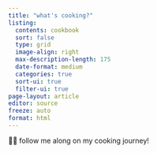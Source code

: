 ```yaml
---
title: "what's cooking?"
listing: 
  contents: cookbook
  sort: false
  type: grid
  image-align: right
  max-description-length: 175
  date-format: medium
  categories: true
  sort-ui: true
  filter-ui: true
page-layout: article
editor: source
freeze: auto
format: html 
---
```


👩‍🍳 follow me along on my cooking journey!

